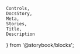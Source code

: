     Controls,
    DocsStory,
    Meta,
    Stories,
    Title,
    Description
} from '@storybook/blocks';

<Meta of={menuStories} />

<Title of={menuStories} />
<Description of={menuStories} />

<DocsStory of={menuStories.menu} expanded={false} />
<Controls of={menuStories.menu} />

# Usage Docs

## Child Elements

-   `nimble-menu-item` - Use this child element to execute a function when the item is activated or to include a sub-menu. To include a sub-menu, place a `nimble-menu` as a child of a `nimble-menu-item`.
-   `nimble-anchor-menu-item` - Use this child element to navigate to a URL when the item is activated.

### `nimble-anchor-menu-item` Target Configuration

<TargetDocs />

## Custom Header

The menu can be configured to display a custom header with arbitrary content. This could include other nimble components, or even custom elements.
